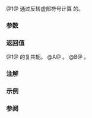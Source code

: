 {{cpp/title|conj{{small|(std::complex)}}}}
{{cpp/numeric/complex/navbar}}
{{dcl begin}}
{{dcl header|complex}}
{{dcl rev multi|num=1|dcl1=
template&lt; class T &gt; 
std::complex&lt;T&gt; conj( const std::complex&lt;T&gt;&amp; z );
|since2=c++20|dcl2=
template&lt; class T &gt; 
constexpr std::complex&lt;T&gt; conj( const std::complex&lt;T&gt;&amp; z );
}}
{{dcl h|[[#注解|额外重载]] {{mark since c++11}}}}
{{dcl header|complex}}
{{dcl rev multi|num=A|dcl1=
std::complex&lt;float&gt;       conj( float f );
std::complex&lt;double&gt;      conj( double f );
std::complex&lt;long double&gt; conj( long double f );
|since2=c++20|dcl2=
constexpr std::complex&lt;float&gt;       conj( float f );
constexpr std::complex&lt;double&gt;      conj( double f );
constexpr std::complex&lt;long double&gt; conj( long double f );
|since3=c++23|dcl3=
template&lt; class FloatingPoint &gt;
constexpr std::complex&lt;FloatingPoint&gt; conj( FloatingPoint f );
}}
{{dcl rev multi|num=B|dcl1=
template&lt; class Integer &gt;
constexpr std::complex&lt;double&gt; conj( Integer i );
|since2=c++20|dcl2=
template&lt; class Integer &gt;
constexpr std::complex&lt;double&gt; conj( Integer i );
}}
{{dcl end}}

@1@ 通过反转虚部符号计算 {{c|z}} 的{{enwiki|Complex conjugate|复共轭}}。

{{rrev|since=c++11|
@A,B@ 为所有整数和浮点类型添加额外重载，它们将参数当做虚部为零的复数。
}}

===参数===
{{par begin}}
{{par|z|复数值}}
{{par|f|浮点值}}
{{par|i|整数值}}
{{par end}}

===返回值===
@1@ {{c|z}} 的复共轭。
@A@ {{c|std::complex(f)}}。
@B@ {{c|std::complex&lt;double&gt;(i)}}。

===注解===
{{cpp/numeric/complex/additional overload note|conj}}

===示例===
{{example|
|code=
#include &lt;complex&gt;
#include &lt;iostream&gt;

int main()
{
    std::complex&lt;double&gt; z(1,2);
    std::cout &lt;&lt; z &lt;&lt; " 的复共轭是 " &lt;&lt; std::conj(z) &lt;&lt; '\n'
              &lt;&lt; "它们的积是 " &lt;&lt; z * std::conj(z) &lt;&lt; '\n';
}
|output=
(1,2) 的复共轭是 (1,-2)
它们的积是 (5,0)
}}

===参阅===
{{dsc begin}}
{{dsc inc|cpp/numeric/complex/dsc abs}}
{{dsc inc|cpp/numeric/complex/dsc norm}}
{{dsc inc|cpp/numeric/complex/dsc polar}}
{{dsc see c|c/numeric/complex/conj}}
{{dsc end}}

{{langlinks|de|en|es|fr|it|ja|pt|ru}}